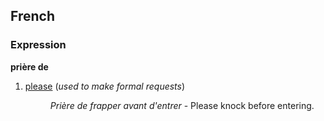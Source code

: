 ==French==
===Expression===
'''prière de'''

#[[please]] (''used to make formal requests'')
#:''Prière de frapper avant d'entrer'' - Please knock before entering.